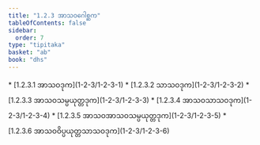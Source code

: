 ```yaml
---
title: "1.2.3 အာသဝဂေါစ္ဆက"
tableOfContents: false
sidebar:
  order: 7
type: "tipitaka"
basket: "ab"
book: "dhs"
---
```



<DynamicBreadcrumb />



<TableOfContents book="dhs" section="1.2.3">
* [1.2.3.1 အာသဝဒုက](1-2-3/1-2-3-1)
* [1.2.3.2 သာသဝဒုက](1-2-3/1-2-3-2)
* [1.2.3.3 အာသဝသမ္ပယုတ္တဒုက](1-2-3/1-2-3-3)
* [1.2.3.4 အာသဝသာသဝဒုက](1-2-3/1-2-3-4)
* [1.2.3.5 အာသဝအာသဝသမ္ပယုတ္တဒုက](1-2-3/1-2-3-5)
* [1.2.3.6 အာသဝဝိပ္ပယုတ္တသာသဝဒုက](1-2-3/1-2-3-6)
</TableOfContents>